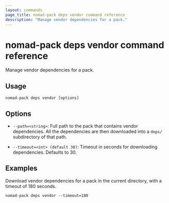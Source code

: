 ```yaml
---
layout: commands
page_title: nomad-pack deps vendor command reference
description: "Manage vendor dependencies for a pack."
---
```


# nomad-pack deps vendor command reference

Manage vendor dependencies for a pack.

## Usage

```plaintext
nomad-pack deps vendor [options]
```

## Options

- `--path=<string>`: Full path to the pack that contains vendor dependencies.
  All the dependencies are then downloaded into a `deps/` subdirectory of that
  path.

- `--timeout=<int> (default 30)`:  Timeout in seconds for downloading
  dependencies. Defaults to 30.

## Examples

Download vendor dependencies for a pack in the current directory, with a timeout
of 180 seconds.

```shell
nomad-pack deps vendor --timeout=180
```

